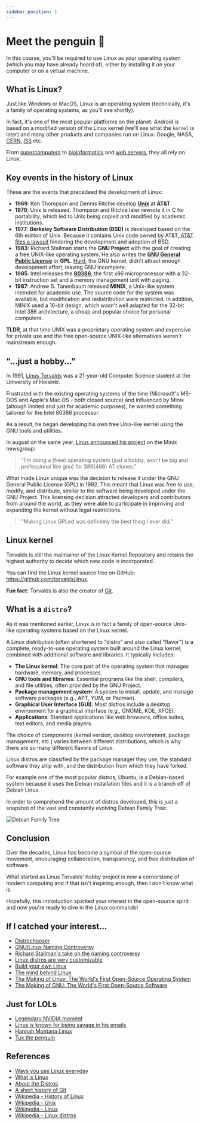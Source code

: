 ```yaml
---
sidebar_position: 1
---
```


# Meet the penguin 🐧

In this course, you'll be required to use Linux as your operating system (which you may have already heard of), either by installing it on your computer or on a virtual machine.

## What is Linux?

Just like Windows or MacOS, Linux is an operating system (technically, it's a family of operating systems, as you'll see shortly).

In fact, it's one of the most popular platforms on the planet: Android is based on a modified version of the Linux kernel (we'll see what the `kernel` is later) and many other products and companies run on Linux: Google, NASA, [CERN](https://linux.web.cern.ch/), [ISS](https://www.extremetech.com/extreme/155392-international-space-station-switches-from-windows-to-linux-for-improved-reliability) etc.

From [supercomputers](https://www.stackscale.com/blog/most-powerful-supercomputers-linux/) to [bioinformatics](https://bioinformatics.ccr.cancer.gov/btep/why-should-biologists-learn-unix-for-bioinformatics/) and [web servers](https://www.logicmonitor.com/blog/9-reasons-linux-is-a-popular-choice-for-servers), they all rely on Linux.

## Key events in the history of Linux

These are the events that precedeed the development of Linux:

- **1969**: Ken Thompson and Dennis Ritchie develop [**Unix**](https://www.wikiwand.com/en/articles/Unix) at **AT&T**.
- **1970**: Unix is released. Thompson and Ritchie later rewrote it in C for portability, which led to Unix being copied and modified by academic institutions.
- **1977**: **Berkeley Software Distribution (BSD)** is developed based on the 6th edition of Unix. Because it contains Unix code owned by AT&T,[ AT&T files a lawsuit](https://www.wikiwand.com/en/articles/UNIX_System_Laboratories,_Inc._v._Berkeley_Software_Design,_Inc.) hindering the development and adoption of BSD.
- **1983**: Richard Stallman starts the **GNU Project** with the goal of creating a free UNIX-like operating system. He also writes the [**GNU General Public License**](https://www.wikiwand.com/en/articles/GNU_General_Public_License) or **GPL**. [Hurd](https://www.gnu.org/software/hurd/), the GNU kernel, didn't attract enough development effort, leaving GNU incomplete.
- **1985**: Intel releases the [**80386**](https://www.wikiwand.com/en/articles/80386), the first x86 microprocessor with a 32-bit instruction set and a memory management unit with paging.
- **1987**: Andrew S. Tanenbaum released **MINIX**, a Unix-like system intended for academic use. The source code for the system was available, but modification and redistribution were restricted. In addition, MINIX used a 16-bit design, which wasn't well adapted for the 32-bit Intel 386 architecture, a cheap and popular choice for personal computers.

**TLDR**, at that time UNIX was a proprietary operating system and expensive for private use and the free open-source UNIX-like alternatives weren't mainstream enough.

## "...just a hobby..."

In 1991, [Linus Torvalds](https://www.wikiwand.com/en/articles/Linus_Torvalds) was a 21-year-old Computer Science student at the University of Helsinki.

Frustrated with the existing operating systems of the time (Microsoft's MS-DOS and Apple's Mac OS - both closed source) and influenced by Minix (altough limited and just for academic purposes), he wanted something tailored for the Intel 80386 processor.

As a result, he began developing his own free Unix-like kernel using the GNU tools and utilities.

In august on the same year, [Linus announced his project](https://www.cs.cmu.edu/~awb/linux.history.html) on the Minix newsgroup:

> "I'm doing a (free) operating system (just a hobby, won't be big and
> professional like gnu) for 386(486) AT clones."

What made Linux unique was the decision to release it under the GNU General Public License (GPL) in 1992. This meant that Linux was free to use, modify, and distribute, similar to the software being developed under the GNU Project. This licensing decision attracted developers and contributors from around the world, as they were able to participate in improving and expanding the kernel without legal restrictions.

> "Making Linux GPLed was definitely the best thing I ever did."

## Linux kernel

Torvalds is still the maintainer of the Linux Kernel Repository and retains the highest authority to decide which new code is incorporated.

You can find the Linux kernel source tree on GitHub: https://github.com/torvalds/linux.

**Fun fact:** Torvalds is also the creator of [Git](https://git-scm.com/book/ms/v2/Getting-Started-A-Short-History-of-Git).

## What is a `distro`?

As it was mentioned earlier, Linux is in fact a family of open-source Unix-like operating systems based on the Linux kernel.

A Linux distribution (often shortened to "distro" and also called "flavor") is a complete, ready-to-use operating system built around the Linux kernel, combined with additional software and libraries. It typically includes:

- **The Linux kernel**: The core part of the operating system that manages hardware, memory, and processes.
- **GNU tools and libraries**: Essential programs like the shell, compilers, and file utilities, often provided by the GNU Project.
- **Package management system**: A system to install, update, and manage software packages (e.g., APT, YUM, or Pacman).
- **Graphical User Interface (GUI)**: Most distros include a desktop environment for a graphical interface (e.g., GNOME, KDE, XFCE).
- **Applications**: Standard applications like web browsers, office suites, text editors, and media players.

The choice of components (kernel version, desktop environment, package management, etc.) varies between different distributions, which is why there are so many different flavors of Linux.

Linux distros are classified by the package manager they use, the standard software they ship with, and the distribution from which they have forked.

For example one of the most popular distros, Ubuntu, is a Debian-based system because it uses the Debian installation files and it is a branch off of Debian Linux.

In order to comprehend the amount of distros developed, this is just a snapshot of the vast and constantly evolving Debian Family Tree:

![Debian Family Tree](media/DebianFamilyTree.png)

## Conclusion

Over the decades, Linux has become a symbol of the open-source movement, encouraging collaboration, transparency, and free distribution of software.

What started as Linus Torvalds' hobby project is now a cornerstone of modern computing and if that isn't inspiring enough, then I don't know what is.

Hopefully, this introduction sparked your interest in the open-source spirit and now you're ready to dive in the Linux commands!

## If I catched your interest...

- [Distrochooser](https://distrochooser.de/)
- [GNU/Linux Naming Controversy](https://www.wikiwand.com/en/articles/GNU/Linux_naming_controversy)
- [Richard Stallman's take on the naming controversy](https://www.gnu.org/gnu/linux-and-gnu.html)
- [Linux distros are very customizable](https://www.reddit.com/r/unixporn/)
- [Build your own Linux](https://www.linuxfromscratch.org/lfs/)
- [The mind behind Linux](https://youtu.be/o8NPllzkFhE?feature=shared)
- [The Making of Linux: The World's First Open-Source Operating System](https://youtu.be/E0Q9KnYSVLc?feature=shared)
- [The Making of GNU: The World's First Open-Source Software](https://youtu.be/sQDvkd2wtxU?feature=shared)

## Just for LOLs

- [Legendary NVIDIA moment](https://youtu.be/OF_5EKNX0Eg?feature=shared)
- [Linus is known for being savage in his emails](https://github.com/corollari/linusrants)
- [Hannah Montana Linux](https://hannahmontana.sourceforge.net/index.html)
- [Tux the penguin](https://www.landley.net/history/mirror/linux/tux.html)

## References

- [Ways you use Linux everyday](https://opensource.com/article/19/8/everyday-tech-runs-linux)
- [What is Linux](https://www.linux.com/what-is-linux/)
- [About the Distros](https://www.linux.org/threads/about-the-distros.9112/)
- [A short history of Git](https://git-scm.com/book/ms/v2/Getting-Started-A-Short-History-of-Git)
- [Wikipedia - History of Linux](https://www.wikiwand.com/en/articles/History_of_Linux)
- [Wikipedia - Unix](https://www.wikiwand.com/en/articles/Unix)
- [Wikipedia - Linux](https://www.wikiwand.com/en/articles/Linux)
- [Wikipedia - Linux distros](https://www.wikiwand.com/en/articles/Linux_distribution)
